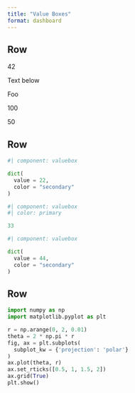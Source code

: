 ```yaml
---
title: "Value Boxes"
format: dashboard
---
```


## Row

::: {.valuebox icon="facebook" title="Foo" color="primary"}
42

Text below
:::

::: {.valuebox icon="google" color="primary"}
Foo

100
:::

::: {.valuebox color="primary"}

50
:::


## Row


```python
#| component: valuebox

dict(
  value = 22,
  color = "secondary"
)
```


```python
#| component: valuebox
#| color: primary

33
```


```python
#| component: valuebox

dict(
  value = 44,
  color = "secondary"
)
```


## Row


```python
import numpy as np
import matplotlib.pyplot as plt

r = np.arange(0, 2, 0.01)
theta = 2 * np.pi * r
fig, ax = plt.subplots(
  subplot_kw = {'projection': 'polar'} 
)
ax.plot(theta, r)
ax.set_rticks([0.5, 1, 1.5, 2])
ax.grid(True)
plt.show()
```
